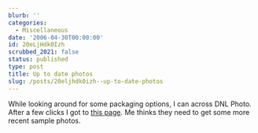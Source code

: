 ```yaml
---
blurb: ''
categories:
  - Miscellaneous
date: '2006-04-30T00:00:00'
id: 20eLjHdk0Izh
scrubbed_2021: false
status: published
type: post
title: Up to date photos
slug: /posts/20eljhdk0izh--up-to-date-photos
---
```


While looking around for some packaging options, I can across DNL
Photo. After a few clicks I got to
[this page](http://dnlphoto.com/pages/packaging/luwallet.html). Me
thinks they need to get some more recent sample photos.

